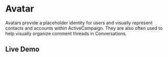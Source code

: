 # Avatar

Avatars provide a placeholder identity for users and visually represent contacts and accounts within ActiveCampaign. They are also often used to help visually organize comment threads in Conversations.

## Live Demo


<StorybookIFrame storyId="components-avatar" />